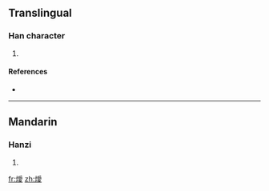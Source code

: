 ==Translingual==

===Han character===
{{Han char|rn=86|rad=火|as=13|sn=17|four=9284<sub>7</sub>|canj=火月月水 (FBBE)}}

# {{defn|Han|sort=火13}}

====References====
* {{Han ref|kx=0685.190|dkj=19489|hdz=32241.090|uh=71F0|ud=29168|bh=ED61|bd=60769}}

----

==Mandarin==

===Hanzi===
{{cmn-hanzi|pin=[[wēi]] ([[wei1]])|wg=wei<sup>1</sup>}}

# {{defn|Mandarin}}

[[fr:燰]]
[[zh:燰]]